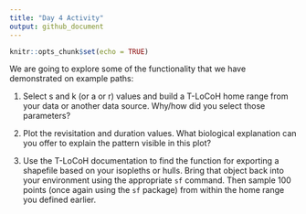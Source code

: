 ```yaml
---
title: "Day 4 Activity"
output: github_document
---
```


```r
knitr::opts_chunk$set(echo = TRUE)
```

We are going to explore some of the functionality that we have demonstrated on example paths:

1. Select s and k (or a or r) values and build a T-LoCoH home range from your data or another data source. Why/how did you select those parameters?

2. Plot the revisitation and duration values. What biological explanation can you offer to explain the pattern visible in this plot?

3. Use the T-LoCoH documentation to find the function for exporting a shapefile based on your isopleths or hulls. Bring that object back into your environment using the appropriate `sf` command. Then sample 100 points (once again using the `sf` package) from within the home range you defined earlier.

